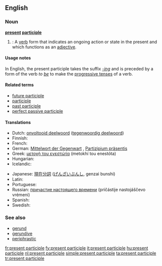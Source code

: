 ==English==
{{wikipedia}}

===Noun===
'''[[present]] [[participle]]'''

# {{grammar}}: A [[verb]] form that indicates an ongoing action or state in the present and which functions as an [[adjective]].

====Usage notes====
In English, the present participle takes the suffix ''[[-ing]]'' and is preceded by a form of the verb ''to [[be]]'' to make the [[progressive tense]]s of a verb.

====Related terms====
* [[future participle]] <!-- Latin futurus, venturus, amaturus... -->
* [[participle]]
* [[past participle]]
* [[perfect passive participle]]

====Translations====
{{trans-top|verb form that indicates an ongoing action}}
* Dutch: [[onvoltooid deelwoord]] ([[tegenwoordig deelwoord]]) {{n}}
* Finnish: {{t-|fi|partisiipin preesens}}
* French: {{t+|fr|participe présent|m}}
* German: [[Mittelwort der Gegenwart]] {{n}}, [[Partizipium präsentis]] {{n}}
* Greek: [[μετοχή του ενεστώτα]] (metokhí tou enestóta) {{f}}
* Hungarian: {{t|hu|folyamatos melléknévi igenév}}
* Icelandic: {{t+|is|lýsingarháttur nútíðar|m}}
{{trans-mid}}
* Japanese: [[現在分詞]] ([[げんざいぶんし]], genzai bunshi)
* Latin: {{t|la|participium praesentis|m|n}}
* Portuguese: {{t|pt|particípio presente|m}}
* Russian: [[причастие настоящего времени]] (pričástije nastojáščevo vrémeni) {{n}}
* Spanish: {{t|es|participio presente|m}}
* Swedish: {{t|sv|presensparticip|c}}
{{trans-bottom}}

===See also===
* [[gerund]]
* [[gerundive]]
* [[periphrastic]]

[[fr:present participle]]
[[fy:present participle]]
[[it:present participle]]
[[hu:present participle]]
[[nl:present participle]]
[[simple:present participle]]
[[ta:present participle]]
[[tr:present participle]]